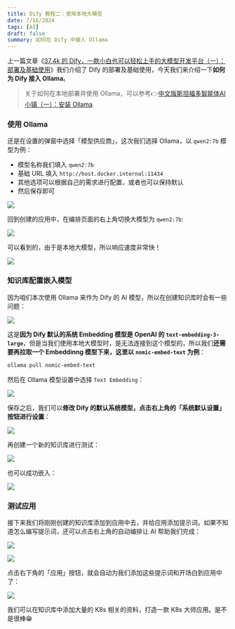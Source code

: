 ```yaml
---
title: Dify 教程二：使用本地大模型
date: 7/16/2024
tags: [AI]
draft: false
summary: 如何在 Dify 中接入 Ollama
---
```


上一篇文章《[37.4k 的 Dify，一款小白也可以轻松上手的大模型开发平台（一）：部署及基础使用](https://mp.weixin.qq.com/s?__biz=MzUyODkwNTg3MA==\&mid=2247485019\&idx=1\&sn=572e8f94c6d082183d80788a53cc6f55\&chksm=fa6865bacd1fecac6f3ed04454f5751444c7cf7849490d8991faf9e9c2296f565ac05140aa58\&token=1234823734\&lang=zh_CN#rd)》我们介绍了 Dify 的部署及基础使用，今天我们来介绍一下**如何为 Dify 接入 Ollama**。

> 关于如何在本地部署并使用 Ollama，可以参考👉[中文版斯坦福多智能体AI小镇（一）：安装 Ollama](https://mp.weixin.qq.com/s?__biz=MzUyODkwNTg3MA==\&mid=2247484912\&idx=1\&sn=4b9d831c1b85af97c43e922182faa7ae\&chksm=fa686611cd1fef07abafc1c0b996068515b91576dcd3d9b4ba65ca37184631c8e1378cdc04b7\&token=284766951\&lang=zh_CN#rd)

### 使用 Ollama

还是在设置的弹窗中选择「模型供应商」，这次我们选择 Ollama，以 `qwen2:7b` 模型为例：

*   模型名称我们填入 `qwen2:7b`
*   基础 URL 填入 `http://host.docker.internal:11434`
*   其他选项可以根据自己的需求进行配置，或者也可以保持默认
*   然后保存即可

![](https://note.ihsxu.com/api/imgs/1720621691405.webp)

回到创建的应用中，在编排页面的右上角切换大模型为 `qwen2:7b`:

![](https://note.ihsxu.com/api/imgs/1720621764701.webp)

可以看到的，由于是本地大模型，所以响应速度非常快！

![](https://note.ihsxu.com/api/imgs/1720621989109.webp)

### 知识库配置嵌入模型

因为咱们本次使用 Ollama 来作为 Dify 的 AI 模型，所以在创建知识库时会有一些问题：

![](https://note.ihsxu.com/api/imgs/1720847796882.webp)

这是**因为 Dify 默认的系统 Embedding 模型是 OpenAI 的 `text-embedding-3-large`**，但是当我们使用本地大模型时，是无法连接到这个模型的，所以我们**还需要再拉取一个 Embeddinng 模型下来，这里以 `nomic-embed-text` 为例**：

```bash
ollama pull nomic-embed-text
```

然后在 Ollama 模型设置中选择 `Text Embedding`：

![](https://note.ihsxu.com/api/imgs/1720848495880.webp)

保存之后，我们可以**修改 Dify 的默认系统模型，点击右上角的「系统默认设置」按钮进行设置**：

![](https://note.ihsxu.com/api/imgs/1721144105460.webp)

再创建一个新的知识库进行测试：

![](https://note.ihsxu.com/api/imgs/1720848647875.webp)

也可以成功嵌入：

![](https://note.ihsxu.com/api/imgs/1720848702212.webp)

### 测试应用

接下来我们将刚刚创建的知识库添加到应用中去，并给应用添加提示词。如果不知道怎么编写提示词，还可以点击右上角的自动编排让 AI 帮助我们完成：

![](https://note.ihsxu.com/api/imgs/1720848889365.webp)

![](https://note.ihsxu.com/api/imgs/1720852173480.webp)

点击右下角的「应用」按钮，就会自动为我们添加这些提示词和开场白到应用中了：

![](https://note.ihsxu.com/api/imgs/1720852546098.webp)

我们可以在知识库中添加大量的 K8s 相关的资料，打造一款 K8s 大师应用。是不是很棒😁

